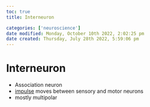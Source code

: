 ```yaml
---
toc: true
title: Interneuron

categories: ['neuroscience']
date modified: Monday, October 10th 2022, 2:02:25 pm
date created: Thursday, July 28th 2022, 5:59:06 pm
---
```


# Interneuron
- Association neuron
- [impulse](Impulse.qmd) moves between sensory and motor neurons
- mostly multipolar



